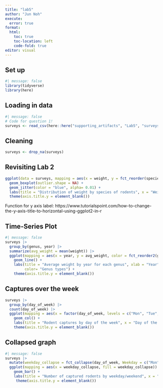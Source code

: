 ```yaml
---
title: "lab5"
author: "Jun Noh"
execute: 
  error: true
format: 
  html:
    toc: true
    toc-location: left
    code-fold: true
editor: visual
---
```


## Set up

```r
#| message: false
library(tidyverse)
library(here)
```

## Loading in data

```r
#| message: false
# Code for question 1! 
surveys <- read_csv(here::here("supporting_artifacts", "Lab5", "surveys.csv")) 
```

## Cleaning

```r
surveys <- drop_na(surveys)
```

## Revisiting Lab 2

```r
ggplot(data = surveys, mapping = aes(x = weight, y = fct_reorder(species, weight, .desc = FALSE))) + 
  geom_boxplot(outlier.shape = NA) + 
  geom_jitter(color = "blue", alpha= 0.01) +
  labs(title = "Distribution of weight by species of rodents", x = "Weight(gm)", y = "Species") +
  theme(axis.title.y = element_blank())
```

Function for y axis label: https://www.tutorialspoint.com/how-to-change-the-y-axis-title-to-horizontal-using-ggplot2-in-r

## Time-Series Plot

```r
#| message: false
surveys |> 
  group_by(genus, year) |> 
  summarize(avg_weight = mean(weight)) |> 
  ggplot(mapping = aes(x = year, y = avg_weight, color = fct_reorder2(genus, year, avg_weight))) +
    geom_line() +
    labs(title = "Average weight by year for each genus", xlab = "Year", 
         color= "Genus types") +
    theme(axis.title.y = element_blank())
```

## Captures over the week

```r
surveys |> 
  group_by(day_of_week) |>
  count(day_of_week) |> 
  ggplot(mapping = aes(x = factor(day_of_week, levels = c("Mon", "Tue", "Wed", "Thu", "Fri", "Sat", "Sun")), y = n)) +
    geom_col() + 
    labs(title = "Rodent captures by day of the week", x = "Day of the week")+
    theme(axis.title.y = element_blank())
```

## Collapsed graph

```r
#| message: false
surveys |> 
  mutate(weekday_collapse = fct_collapse(day_of_week, Weekday = c("Mon", "Tue", "Wed", "Thu", "Fri"), Weekend = c("Sat", "Sun"))) |> 
  ggplot(mapping = aes(x = weekday_collapse, fill = weekday_collapse)) +
    geom_bar() + 
    labs(title = "Number of captured rodents by weekday/weekend", x = "Type of day", fill = "Day type") + 
     theme(axis.title.y = element_blank())
```
